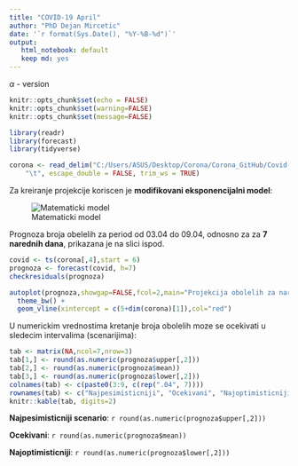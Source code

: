```yaml
---
title: "COVID-19 April"
author: "PhD Dejan Mircetic"
date: '`r format(Sys.Date(), "%Y-%B-%d")`'
output:
   html_notebook: default
   keep md: yes
---
```

$\alpha$ - version
```r
knitr::opts_chunk$set(echo = FALSE)
knitr::opts_chunk$set(warning=FALSE)
knitr::opts_chunk$set(message=FALSE)
```

```r
library(readr)
library(forecast)
library(tidyverse)
```

```r
corona <- read_delim("C:/Users/ASUS/Desktop/Corona/Corona_GitHub/Covid-Serbia/April/coronaApril.txt", 
    "\t", escape_double = FALSE, trim_ws = TRUE)
```
Za kreiranje projekcije koriscen je **modifikovani eksponencijalni model**:

![Matematicki model](C:/Users/ASUS/Desktop/Corona/image.png)

Prognoza broja obelelih za period od 03.04 do 09.04, odnosno za za **7 narednih dana**, prikazana je na slici ispod.

```r
covid <- ts(corona[,4],start = 6)
prognoza <- forecast(covid, h=7)
checkresiduals(prognoza)
```

```r
autoplot(prognoza,showgap=FALSE,fcol=2,main="Projekcija obolelih za narednih 7 dana",xlab="Dani od pocetka zaraze",ylab = "Broj obolelih")+
  theme_bw() +
  geom_vline(xintercept = c(5+dim(corona)[1]),col="red")
```

 U numerickim vrednostima kretanje broja obolelih moze se ocekivati u sledecim intervalima (scenarijima):
 
 
```r
tab <- matrix(NA,ncol=7,nrow=3)
tab[1,] <- round(as.numeric(prognoza$upper[,2]))
tab[2,] <- round(as.numeric(prognoza$mean))
tab[3,] <- round(as.numeric(prognoza$lower[,2]))
colnames(tab) <- c(paste0(3:9, c(rep(".04", 7))))
rownames(tab) <- c("Najpesimisticniji", "Ocekivani", "Najoptimisticniji")
knitr::kable(tab, digits=2)
```

 **Najpesimisticniji scenario**:
`r round(as.numeric(prognoza$upper[,2]))`

**Ocekivani**:
`r round(as.numeric(prognoza$mean))`

**Najoptimisticniji**:
`r round(as.numeric(prognoza$lower[,2]))`
